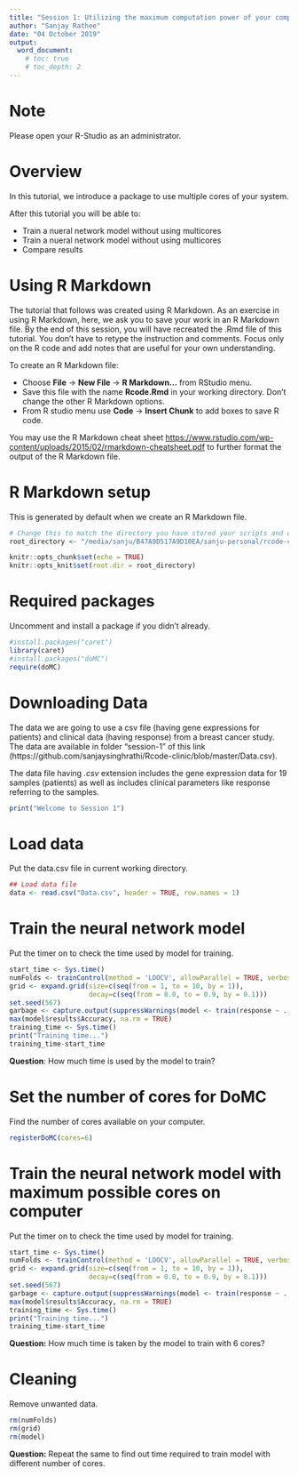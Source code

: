 ```yaml
---
title: "Session 1: Utilizing the maximum computation power of your computer on R"
author: "Sanjay Rathee"
date: "04 October 2019"
output: 
  word_document:
    # toc: true
    # toc_depth: 2
---
```


# Note

Please open your R-Studio as an administrator.

# Overview

In this tutorial, we introduce a package to use multiple cores of your system.

After this tutorial you will be able to:

*  Train a nueral network model without using multicores
*  Train a nueral network model without using multicores
*  Compare results


# Using R Markdown

The tutorial that follows was created using R Markdown. As an exercise in using R Markdown, here, we ask you to save your work in an R Markdown file. By the end of this session, you will have recreated the .Rmd file of this tutorial. You don't have to retype the instruction and comments. Focus only on the R code and add notes that are useful for your own understanding.

To create an R Markdown file:

* Choose **File** -> **New File** -> **R Markdown...** from RStudio menu.
* Save this file with the name **Rcode.Rmd** in your working directory. Don't change the other R Markdown options.
* From R studio menu use **Code** -> **Insert Chunk** to add boxes to save R code.

You may use the R Markdown cheat sheet [https://www.rstudio.com/wp-content/uploads/2015/02/rmarkdown-cheatsheet.pdf](https://www.rstudio.com/wp-content/uploads/2015/02/rmarkdown-cheatsheet.pdf) to further format the output of the R Markdown file.


# R Markdown setup

This is generated by default when we create an R Markdown file. 

```r

# Change this to match the directory you have stored your scripts and data
root_directory <- "/media/sanju/B47A9D517A9D10EA/sanju-personal/rcode-clinic/rcode"

knitr::opts_chunk$set(echo = TRUE)
knitr::opts_knit$set(root.dir = root_directory)

```

# Required packages

Uncomment and install a package if you didn't already.

```r

#install.packages("caret")
library(caret)
#install.packages("doMC")
require(doMC)
```

# Downloading Data

The data we are going to use a csv file (having gene expressions for patients) and clinical data (having response) from a breast cancer study. The data are available in folder "session-1" of this link (https://github.com/sanjaysinghrathi/Rcode-clinic/blob/master/Data.csv).

The data file  having *.csv* extension includes the gene expression data for 19 samples (patients) as well as includes clinical parameters like response referring to the samples.

```r

print("Welcome to Session 1")

```


# Load data 

Put the data.csv file in current working directory. 
```r

## Load data file
data <- read.csv("Data.csv", header = TRUE, row.names = 1)

```

# Train the neural network model
 Put the timer on to check the time used by model for training.

```r
start_time <- Sys.time()
numFolds <- trainControl(method = 'LOOCV', allowParallel = TRUE, verbose=TRUE , search = "grid")
grid <- expand.grid(size=c(seq(from = 1, to = 10, by = 1)),
                    decay=c(seq(from = 0.0, to = 0.9, by = 0.1)))
set.seed(567)
garbage <- capture.output(suppressWarnings(model <- train(response ~ ., data, method='nnet', trace = FALSE, preProcess = c('center', 'scale'), metric="Accuracy", trControl = numFolds, linout=FALSE, tuneGrid=grid)))
max(model$results$Accuracy, na.rm = TRUE)
training_time <- Sys.time()
print("Training time...")
training_time-start_time

```

**Question**: How much time is used by the model to train?


# Set the number of cores for DoMC

 Find the number of cores available on your computer.
 
```r
registerDoMC(cores=6)
```


# Train the neural network model with maximum possible cores on computer

 Put the timer on to check the time used by model for training.

```r

start_time <- Sys.time()
numFolds <- trainControl(method = 'LOOCV', allowParallel = TRUE, verbose=TRUE , search = "grid")
grid <- expand.grid(size=c(seq(from = 1, to = 10, by = 1)),
                    decay=c(seq(from = 0.0, to = 0.9, by = 0.1)))
set.seed(567)
garbage <- capture.output(suppressWarnings(model <- train(response ~ ., data, method='nnet', trace = FALSE, preProcess = c('center', 'scale'), metric="Accuracy", trControl = numFolds, linout=FALSE, tuneGrid=grid)))
max(model$results$Accuracy, na.rm = TRUE)
training_time <- Sys.time()
print("Training time...")
training_time-start_time

```
**Question:** How much time is taken by the model to train with 6 cores?

# Cleaning 

Remove unwanted data. 

```r
rm(numFolds)
rm(grid)
rm(model)
```

**Question:** Repeat the same to find out time required to train model with different number of cores.

